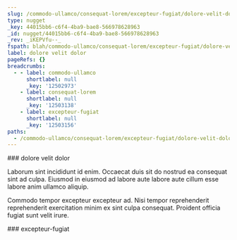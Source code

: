 ```yaml
---
slug: /commodo-ullamco/consequat-lorem/excepteur-fugiat/dolore-velit-dolor
type: nugget
_key: 44015bb6-c6f4-4ba9-bae8-566978628963
_id: nugget/44015bb6-c6f4-4ba9-bae8-566978628963
_rev: _iKEPVfu--_
fspath: blah/commodo-ullamco/consequat-lorem/excepteur-fugiat/dolore-velit-dolor.md
label: dolore velit dolor
pageRefs: {}
breadcrumbs:
  - - label: commodo-ullamco
      shortlabel: null
      _key: '12502973'
    - label: consequat-lorem
      shortlabel: null
      _key: '12503138'
    - label: excepteur-fugiat
      shortlabel: null
      _key: '12503156'
paths:
  - /commodo-ullamco/consequat-lorem/excepteur-fugiat/dolore-velit-dolor
---
```


<NuggetArea>
<Nugget slug="/commodo-ullamco/consequat-lorem/excepteur-fugiat/dolore-velit-dolor" type="nugget" _key="44015bb6-c6f4-4ba9-bae8-566978628963" _id="nugget/44015bb6-c6f4-4ba9-bae8-566978628963" _rev="_iKEPVfu--_" fspath="blah/commodo-ullamco/consequat-lorem/excepteur-fugiat/dolore-velit-dolor.md" label="dolore velit dolor" paths="/commodo-ullamco/consequat-lorem/excepteur-fugiat/dolore-velit-dolor">
<NuggetBody>
### dolore velit dolor

Laborum sint incididunt id enim. Occaecat duis sit do nostrud ea consequat sint ad culpa. Eiusmod in eiusmod ad labore aute labore aute cillum esse labore anim ullamco aliquip.

Commodo tempor excepteur excepteur ad. Nisi tempor reprehenderit reprehenderit exercitation minim ex sint culpa consequat. Proident officia fugiat sunt velit irure.

</NuggetBody>
<Breadcrumbs>
<Crumbs>
<Crumb _key="12502973" label="commodo-ullamco" /><Crumb _key="12503138" label="consequat-lorem" /><Crumb _key="12503156" label="excepteur-fugiat" />
</Crumbs>
</Breadcrumbs>
</Nugget>

<NuggetsInbound>
</NuggetsInbound>
<NuggetsOutbound>
</NuggetsOutbound>
</NuggetArea>
<PassagesInbound>
<Passage direction="inbound" type="passage" _key="12503156" _id="passage/12503156" _rev="_iKEPVfq--A" label="excepteur-fugiat" passage="excepteur-fugiat" fspath="blah/commodo-ullamco/consequat-lorem/excepteur-fugiat" paths="/commodo-ullamco/consequat-lorem/excepteur-fugiat" slug="/commodo-ullamco/consequat-lorem/excepteur-fugiat">
<NuggetBody>
### excepteur-fugiat

</NuggetBody>
<Breadcrumbs>
<Crumbs>
<Crumb _key="12502973" label="commodo-ullamco" /><Crumb _key="12503138" label="consequat-lorem" />
</Crumbs>
</Breadcrumbs>
</Passage>

</PassagesInbound>
<PassagesOutbound>
</PassagesOutbound>